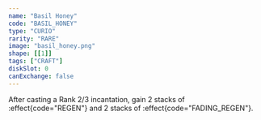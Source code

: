 ```yaml
---
name: "Basil Honey"
code: "BASIL_HONEY"
type: "CURIO"
rarity: "RARE"
image: "basil_honey.png"
shape: [[1]]
tags: ["CRAFT"]
diskSlot: 0
canExchange: false
---
```


After casting a Rank 2/3 incantation, gain 2 stacks of :effect{code="REGEN"} and 2 stacks of :effect{code="FADING_REGEN"}.
